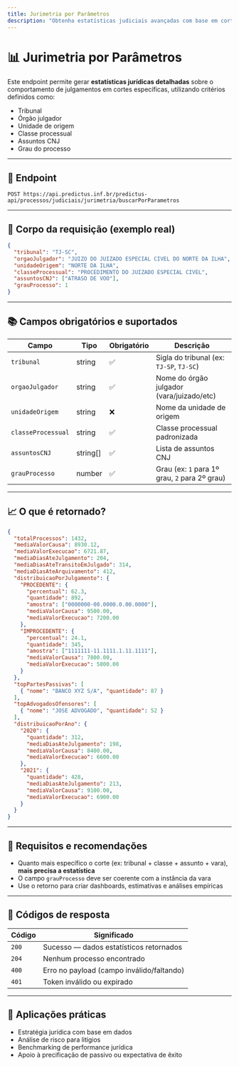 ```yaml
---
title: Jurimetria por Parâmetros
description: "Obtenha estatísticas judiciais avançadas com base em cortes específicos por tribunal, classe, assunto, unidade e órgão julgador."
---
```


# 📊 Jurimetria por Parâmetros

Este endpoint permite gerar **estatísticas jurídicas detalhadas** sobre o comportamento de julgamentos em cortes específicas, utilizando critérios definidos como:

- Tribunal
- Órgão julgador
- Unidade de origem
- Classe processual
- Assuntos CNJ
- Grau do processo

---

## 🔗 Endpoint

```
POST https://api.predictus.inf.br/predictus-api/processos/judiciais/jurimetria/buscarPorParametros
```

---

## 🧾 Corpo da requisição (exemplo real)

```json
{
  "tribunal": "TJ-SC",
  "orgaoJulgador": "JUIZO DO JUIZADO ESPECIAL CIVEL DO NORTE DA ILHA",
  "unidadeOrigem": "NORTE DA ILHA",
  "classeProcessual": "PROCEDIMENTO DO JUIZADO ESPECIAL CIVEL",
  "assuntosCNJ": ["ATRASO DE VOO"],
  "grauProcesso": 1
}
```

---

## 📚 Campos obrigatórios e suportados

| Campo              | Tipo     | Obrigatório | Descrição                                                       |
|--------------------|----------|-------------|------------------------------------------------------------------|
| `tribunal`         | string   | ✅          | Sigla do tribunal (ex: `TJ-SP`, `TJ-SC`)                         |
| `orgaoJulgador`    | string   | ✅          | Nome do órgão julgador (vara/juizado/etc)                        |
| `unidadeOrigem`    | string   | ❌          | Nome da unidade de origem                                        |
| `classeProcessual` | string   | ✅          | Classe processual padronizada                                    |
| `assuntosCNJ`      | string[] | ✅          | Lista de assuntos CNJ                                            |
| `grauProcesso`     | number   | ✅          | Grau (ex: `1` para 1º grau, `2` para 2º grau)                    |

---

## 📈 O que é retornado?

```json
{
  "totalProcessos": 1432,
  "mediaValorCausa": 8930.12,
  "mediaValorExecucao": 6721.87,
  "mediaDiasAteJulgamento": 204,
  "mediaDiasAteTransitoEmJulgado": 314,
  "mediaDiasAteArquivamento": 412,
  "distribuicaoPorJulgamento": {
    "PROCEDENTE": {
      "percentual": 62.3,
      "quantidade": 892,
      "amostra": ["0000000-00.0000.0.00.0000"],
      "mediaValorCausa": 9500.00,
      "mediaValorExecucao": 7200.00
    },
    "IMPROCEDENTE": {
      "percentual": 24.1,
      "quantidade": 345,
      "amostra": ["1111111-11.1111.1.11.1111"],
      "mediaValorCausa": 7800.00,
      "mediaValorExecucao": 5800.00
    }
  },
  "topPartesPassivas": [
    { "nome": "BANCO XYZ S/A", "quantidade": 87 }
  ],
  "topAdvogadosOfensores": [
    { "nome": "JOSE ADVOGADO", "quantidade": 52 }
  ],
  "distribuicaoPorAno": {
    "2020": {
      "quantidade": 312,
      "mediaDiasAteJulgamento": 198,
      "mediaValorCausa": 8400.00,
      "mediaValorExecucao": 6600.00
    },
    "2021": {
      "quantidade": 428,
      "mediaDiasAteJulgamento": 213,
      "mediaValorCausa": 9100.00,
      "mediaValorExecucao": 6900.00
    }
  }
}
```

---

## 📌 Requisitos e recomendações

- Quanto mais específico o corte (ex: tribunal + classe + assunto + vara), **mais precisa a estatística**
- O campo `grauProcesso` deve ser coerente com a instância da vara
- Use o retorno para criar dashboards, estimativas e análises empíricas

---

## 🧾 Códigos de resposta

| Código | Significado                            |
|--------|-----------------------------------------|
| `200`  | Sucesso — dados estatísticos retornados |
| `204`  | Nenhum processo encontrado               |
| `400`  | Erro no payload (campo inválido/faltando)|
| `401`  | Token inválido ou expirado              |

---

## 🧠 Aplicações práticas

- Estratégia jurídica com base em dados
- Análise de risco para litígios
- Benchmarking de performance jurídica
- Apoio à precificação de passivo ou expectativa de êxito

